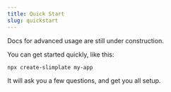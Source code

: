 ```yaml
---
title: Quick Start
slug: quickstart
---
```



<Callout type="warning" emoji="⚠️">
  Docs for advanced usage are still under construction.
</Callout>

You can get started quickly, like this:

```sh
npx create-slimplate my-app
```

It will ask you a few questions, and get you all setup.